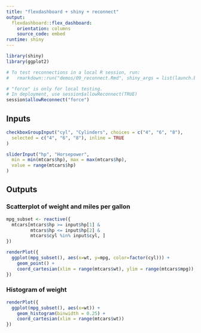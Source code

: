 ```yaml
---
title: "flexdashboard + shiny + reconnect"
output: 
  flexdashboard::flex_dashboard:
    orientation: columns
    source_code: embed
runtime: shiny
---
```


```r
library(shiny)
library(ggplot2)
```

```r
# To test reconnections in a local R session, run:
#   rmarkdown::run("demos/09_reconnect.Rmd", shiny_args = list(launch.browser=FALSE))

# "force" is only for local testing.
# In deployment, use session$allowReconnect(TRUE)
session$allowReconnect("force")
```

Inputs {.sidebar}
-----------------------------------------------------------------------

```r
checkboxGroupInput("cyl", "Cylinders", choices = c("4", "6", "8"),
  selected = c("4", "6", "8"), inline = TRUE
)

sliderInput("hp", "Horsepower",
  min = min(mtcars$hp), max = max(mtcars$hp),
  value = range(mtcars$hp)
)
```

Outputs
-----------------------------------------------------------------------

### Scatterplot of weight and miles per gallon

```r
mpg_subset <- reactive({
  mtcars[mtcars$hp >= input$hp[1] &
         mtcars$hp <= input$hp[2] &
         mtcars$cyl %in% input$cyl, ]
})

renderPlot({
  ggplot(mpg_subset(), aes(x=wt, y=mpg, color=factor(cyl))) +
    geom_point() +
    coord_cartesian(xlim = range(mtcars$wt), ylim = range(mtcars$mpg))
})
```

### Histogram of weight

```r
renderPlot({
  ggplot(mpg_subset(), aes(x=wt)) +
    geom_histogram(binwidth = 0.25) +
    coord_cartesian(xlim = range(mtcars$wt))
})
```

